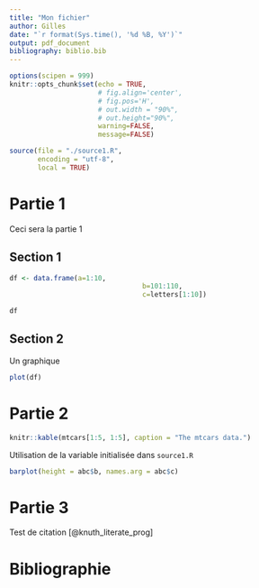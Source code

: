 ```yaml
---
title: "Mon fichier"
author: Gilles
date: "`r format(Sys.time(), '%d %B, %Y')`"
output: pdf_document
bibliography: biblio.bib
---
```


```r
options(scipen = 999)
knitr::opts_chunk$set(echo = TRUE,
                      # fig.align='center',
                      # fig.pos='H',
                      # out.width = "90%",
                      # out.height="90%",
                      warning=FALSE,
                      message=FALSE)
```

```r
source(file = "./source1.R",
       encoding = "utf-8",
       local = TRUE)
```

# Partie 1

Ceci sera la partie 1

## Section 1

```r
df <- data.frame(a=1:10,
								 b=101:110,
								 c=letters[1:10])

df
```

## Section 2

Un graphique

```r
plot(df)
```

\clearpage

# Partie 2

```r
knitr::kable(mtcars[1:5, 1:5], caption = "The mtcars data.")
```

Utilisation de la variable initialisée dans `source1.R`

```r
barplot(height = abc$b, names.arg = abc$c)
```


\clearpage

# Partie 3

Test de citation [@knuth_literate_prog]

\clearpage

# Bibliographie
